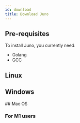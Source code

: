 ```yaml
---
id: download
title: Download Juno
---
```


## Pre-requisites



To install Juno, you currently need:

- Golang
- GCC

## Linux

## Windows

## Mac OS

### For M1 users
